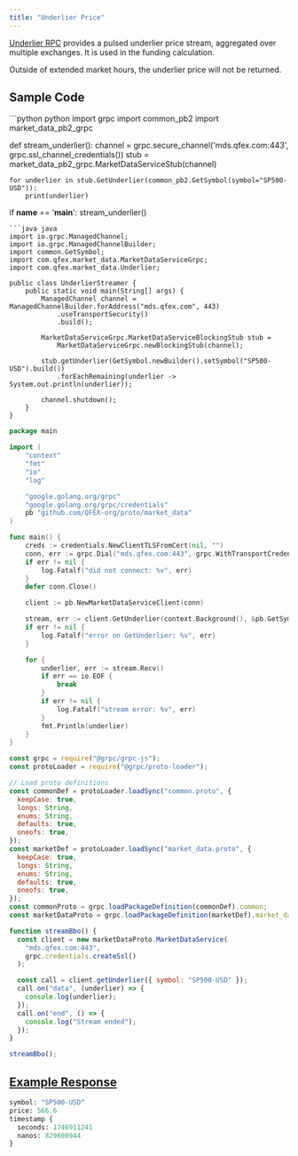 ```yaml
---
title: "Underlier Price"
---
```


[Underlier RPC](https://github.com/QFEX-org/proto/blob/main/proto/market_data.proto#L16) provides a pulsed underlier price stream, aggregated over multiple exchanges. It is used in the funding calculation.

<Note>
  Outside of extended market hours, the underlier price will not be returned.
</Note>

## Sample Code

<CodeGroup>
```python python
import grpc
import common_pb2
import market_data_pb2_grpc

def stream_underlier():
channel = grpc.secure_channel('mds.qfex.com:443', grpc.ssl_channel_credentials())
stub = market_data_pb2_grpc.MarketDataServiceStub(channel)

    for underlier in stub.GetUnderlier(common_pb2.GetSymbol(symbol="SP500-USD")):
        print(underlier)

if **name** == '**main**':
stream_underlier()

````
```java java
import io.grpc.ManagedChannel;
import io.grpc.ManagedChannelBuilder;
import common.GetSymbol;
import com.qfex.market_data.MarketDataServiceGrpc;
import com.qfex.market_data.Underlier;

public class UnderlierStreamer {
    public static void main(String[] args) {
        ManagedChannel channel = ManagedChannelBuilder.forAddress("mds.qfex.com", 443)
            .useTransportSecurity()
            .build();

        MarketDataServiceGrpc.MarketDataServiceBlockingStub stub =
            MarketDataServiceGrpc.newBlockingStub(channel);

        stub.getUnderlier(GetSymbol.newBuilder().setSymbol("SP500-USD").build())
            .forEachRemaining(underlier -> System.out.println(underlier));

        channel.shutdown();
    }
}
````

```go go
package main

import (
    "context"
    "fmt"
    "io"
    "log"

    "google.golang.org/grpc"
    "google.golang.org/grpc/credentials"
    pb "github.com/QFEX-org/proto/market_data"
)

func main() {
    creds := credentials.NewClientTLSFromCert(nil, "")
    conn, err := grpc.Dial("mds.qfex.com:443", grpc.WithTransportCredentials(creds))
    if err != nil {
        log.Fatalf("did not connect: %v", err)
    }
    defer conn.Close()

    client := pb.NewMarketDataServiceClient(conn)

    stream, err := client.GetUnderlier(context.Background(), &pb.GetSymbol{Symbol: "SP500-USD"})
    if err != nil {
        log.Fatalf("error on GetUnderlier: %v", err)
    }

    for {
        underlier, err := stream.Recv()
        if err == io.EOF {
            break
        }
        if err != nil {
            log.Fatalf("stream error: %v", err)
        }
        fmt.Println(underlier)
    }
}
```

```javascript node
const grpc = require("@grpc/grpc-js");
const protoLoader = require("@grpc/proto-loader");

// Load proto definitions
const commonDef = protoLoader.loadSync("common.proto", {
  keepCase: true,
  longs: String,
  enums: String,
  defaults: true,
  oneofs: true,
});
const marketDef = protoLoader.loadSync("market_data.proto", {
  keepCase: true,
  longs: String,
  enums: String,
  defaults: true,
  oneofs: true,
});
const commonProto = grpc.loadPackageDefinition(commonDef).common;
const marketDataProto = grpc.loadPackageDefinition(marketDef).market_data;

function streamBbo() {
  const client = new marketDataProto.MarketDataService(
    "mds.qfex.com:443",
    grpc.credentials.createSsl()
  );

  const call = client.getUnderlier({ symbol: "SP500-USD" });
  call.on("data", (underlier) => {
    console.log(underlier);
  });
  call.on("end", () => {
    console.log("Stream ended");
  });
}

streamBbo();
```

</CodeGroup>

## [Example Response](https://github.com/QFEX-org/proto/blob/main/proto/market_data.proto#L57)

```proto
symbol: "SP500-USD"
price: 566.6
timestamp {
  seconds: 1746911241
  nanos: 829600944
}
```
